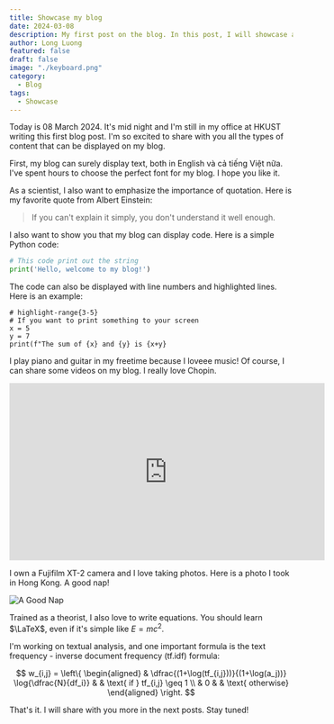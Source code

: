 ```yaml
---
title: Showcase my blog
date: 2024-03-08
description: My first post on the blog. In this post, I will showcase all types of content that can be displayed on the blog.
author: Long Luong
featured: false
draft: false
image: "./keyboard.png"
category:
  - Blog
tags:
  - Showcase
---
```


Today is 08 March 2024. It's mid night and I'm still in my office at HKUST writing this first blog post. I'm so excited to share with you all the types of content that can be displayed on my blog.

First, my blog can surely display text, both in English và cả tiếng Việt nữa. I've spent hours to choose the perfect font for my blog. I hope you like it.

As a scientist, I also want to emphasize the importance of quotation. Here is my favorite quote from Albert Einstein: 
> If you can't explain it simply, you don't understand it well enough.

I also want to show you that my blog can display code. Here is a simple Python code:

```python
# This code print out the string
print('Hello, welcome to my blog!')
```
The code can also be displayed with line numbers and highlighted lines. Here is an example:

```python{numberLines: true}
# highlight-range{3-5}
# If you want to print something to your screen
x = 5
y = 7
print(f"The sum of {x} and {y} is {x+y}
```

I play piano and guitar in my freetime because I loveee music! Of course, I can share some videos on my blog. I really love Chopin.

<iframe width="560" height="315" src="https://www.youtube.com/embed/p29JUpsOSTE?si=B3D6Nju9rwhRqAFq" title="YouTube video player" frameborder="0" allow="accelerometer; clipboard-write; encrypted-media; gyroscope; picture-in-picture; web-share" allowfullscreen></iframe>

I own a Fujifilm XT-2 camera and I love taking photos. Here is a photo I took in Hong Kong. A good nap!

![A Good Nap](../../../src/images/good-nap.png)


Trained as a theorist, I also love to write equations. You should learn $\LaTeX$, even if it's simple like $E = mc^2$.

I'm working on textual analysis, and one important formula is the text frequency - inverse document frequency (tf.idf) formula:

$$
	w_{i,j} = \left\{
	\begin{aligned}
		 & \dfrac{(1+\log(tf_{i,j}))}{(1+\log(a_j))} \log{\dfrac{N}{df_i}} &  & \text{  if } tf_{i,j} \geq 1 \\
		 & 0                                                               &  & \text{  otherwise}
	\end{aligned}
	\right.
$$

That's it. I will share with you more in the next posts. Stay tuned!